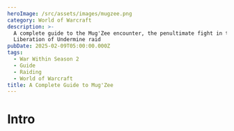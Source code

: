 ```yaml
---
heroImage: /src/assets/images/mugzee.png
category: World of Warcraft
description: >-
  A complete guide to the Mug'Zee encounter, the penultimate fight in the
  Liberation of Undermine raid
pubDate: 2025-02-09T05:00:00.000Z
tags:
  - War Within Season 2
  - Guide
  - Raiding
  - World of Warcraft
title: A Complete Guide to Mug'Zee
---
```

# Intro

<script src="https://wow.zamimg.com/widgets/power.js" async />
This takes place in a heart-shaped room divided into two sides--red and blue, with Mug'Zee triggering a different ability set based off of how many players are on each side.  Mug's abilities will trigger if the majority of players are on the red side, while Zee's abilities triggers if the majority are on the blue side.

Similar to Silken Court, the boss's abilities can be utilized against them to overcome the challenges of this encounter.  Similar to Kurog, the boss will also gain damage and energy over time and require you to switch sides to deplete this energy, or you will be guaranteed to wipe.

At 40%, Mug'Zee will no longer concern themselves with sides, and will utilize their full arsenal independent of the raid's positioning. At this point, it becomes a race to kill the boss before they reach full energy and wipe the raid.

This is a very complex and technical encounter that will test every aspect of your raid's abilities.
# Full List of Boss Abilities for Reference

* <a href="https://www.wowhead.com/ptr-2/spell=466376/head-honcho" class="wowhead">Head Honcho</a>
* <a href="https://www.wowhead.com/ptr-2/spell=466385/moxie" class="wowhead">Moxie</a>
* <a href="https://www.wowhead.com/ptr-2/spell=468658/elemental-carnage" class="wowhead">Elemental Carnage</a>
* <a href="https://www.wowhead.com/ptr-2/spell=468694/uncontrolled-destruction" class="wowhead">Uncontrolled Destruction</a>
* <a href="https://www.wowhead.com/ptr-2/spell=1216142/double-minded-fury" class="wowhead">Double-Minded Fury</a>
* <a href="https://www.wowhead.com/ptr-2/spell=468663/elemental-calamity" class="wowhead">Elemental Calamity</a>
* <a href="https://www.wowhead.com/ptr-2/spell=469715/uncontrolled-burn" class="wowhead">Uncontrolled Burn</a>
* <a href="https://www.wowhead.com/ptr-2/spell=472631/earthshaker-gaol" class="wowhead">Earthshaker Gaol</a>
* <a href="https://www.wowhead.com/ptr-2/spell=1214623/enraged" class="wowhead">Enraged</a>
* <a href="https://www.wowhead.com/ptr-2/spell=472659/shakedown" class="wowhead">Shakedown</a>
* <a href="https://www.wowhead.com/ptr-2/spell=472782/pay-respects" class="wowhead">Pay Respects</a>
* <a href="https://www.wowhead.com/ptr-2/spell=470910/gaol-break" class="wowhead">Gaol Break</a>
* <a href="https://www.wowhead.com/ptr-2/spell=474554/shaken-earth" class="wowhead">Shaken Earth</a>
* <a href="https://www.wowhead.com/ptr-2/spell=466476/frostshatter-boots" class="wowhead">Frostshatter Boots</a>
* <a href="https://www.wowhead.com/ptr-2/spell=466480/frostshatter-spear" class="wowhead">Frostshatter Spears</a>
* <a href="https://www.wowhead.com/ptr-2/spell=466509/stormfury-finger-gun" class="wowhead">Stormfury Finger Gun</a>
* <a href="https://www.wowhead.com/ptr-2/spell=466516/stormfury-cloud" class="wowhead">Stormfury Cloud</a>
* <a href="https://www.wowhead.com/ptr-2/spell=466518/molten-gold-knuckles" class="wowhead">Molten Gold Knuckles</a>
* <a href="https://www.wowhead.com/ptr-2/spell=467225/solid-gold" class="wowhead">Solid Gold</a>
* <a href="https://www.wowhead.com/ptr-2/spell=467202/golden-drip" class="wowhead">Golden Drip</a>
* <a href="https://www.wowhead.com/ptr-2/spell=470089/molten-gold-pool" class="wowhead">Molten Gold Pool</a>
* <a href="https://www.wowhead.com/ptr-2/spell=466539/unstable-crawler-mines" class="wowhead">Unstable Crawler Mines</a>
* <a href="https://www.wowhead.com/ptr-2/spell=1220551/unstable-cluster-bomb" class="wowhead">Unstable Cluster Bomb</a>
* <a href="https://www.wowhead.com/ptr-2/spell=469043/searing-shrapnel" class="wowhead">Searing Shrapnel</a>
* <a href="https://www.wowhead.com/ptr-2/spell=1214991/surging-arc" class="wowhead">Surging Arc</a>
* <a href="https://www.wowhead.com/ptr-2/spell=1215591/faulty-wiring" class="wowhead">Faulty Wiring</a>
* <a href="https://www.wowhead.com/ptr-2/spell=469490/double-whammy-shot" class="wowhead">Double Whammy Shot</a>
* <a href="https://www.wowhead.com/ptr-2/spell=469391/perforating-wound" class="wowhead">Perforating Wound</a>
* <a href="https://www.wowhead.com/ptr-2/spell=469375/explosive-payload" class="wowhead">Explosive Payload</a>
* <a href="https://www.wowhead.com/ptr-2/spell=471574/bulletstorm" class="wowhead">Bulletstorm</a>
* <a href="https://www.wowhead.com/ptr-2/spell=1215953/static-charge" class="wowhead">Static Charge</a>
* <a href="https://www.wowhead.com/ptr-2/spell=466545/spray-and-pray" class="wowhead">Spray and Pray</a>
* <a href="https://www.wowhead.com/ptr-2/spell=467381/goblin-guided-rocket" class="wowhead">Goblin-Guided Rocket</a>
* <a href="https://www.wowhead.com/ptr-2/spell=472057/hot-mess" class="wowhead">Hot Mess</a>
* <a href="https://www.wowhead.com/ptr-2/spell=469076/radiation-sickness" class="wowhead">Radiation Sickness</a>

# Important Abilities

**Mug (Red Side) -** 

* **Earthshaker Gaol** - Mug will target two players and, after several seconds, deal massive damage to them. This damage can be split amongst several players before they are locked in a **Gaol** with a **Gallagio Goon**. This **Gaol** blocks Line of Sight and can be destroyed by other mechanics the boss uses. If these **Gaols** overlap with any others, or Mug'Zee, the **Goon** will enrage. 
* <img src="https://cdn.shawnzhome.com/shawnzhome/videos/LoU/converted-mugzee/webp_output/earthshakergaol.webp"/>
* **Gallagio Goon** - This will spawn with the creation of the **Gaol**. It does have aggro and will melee, though it does not require a tank. It will simply spam cast **Shakedown**, a frontal cone that deals high damage as well as an interruptible cast called **Pay Respects**, which grants the boss a moderate shield that grows over time.
* **Gaol Break** - Defeating the **Goon** you are trapped with triggers this, dealing damage and knocking back all players within the **Gaol**. Colliding with a **Gaol** wall as a result of this knockback will cause the walls to break.  The foundation of the **Gaol** will persist through the rest of the encounter as a damage zone.
* <img src="https://cdn.shawnzhome.com/shawnzhome/videos/LoU/converted-mugzee/webp_output/gaolbreak.webp"/>
* **Frostshatter Boots** - Mug will debuff several players, causing them to take a light DoT but also making them slip'n'slide as their regular movement.  On Heroic, Mug will also launch a **Frostshatter Spear** at these players, dealing lethal damage to them.  **Frostshatter Spears** can be blocked by **Gaol** walls or **Crawler mines**.
* <img src="https://cdn.shawnzhome.com/shawnzhome/videos/LoU/converted-mugzee/webp_output/frostshatterboots.webp"/>
* **Stormfury Finger Gun** - Mug will turn towards a random player and channel a frontal cone, dealing high damage to anything within the radius. Random swirlies will also spawn in this area, stunning and dealing light damage to anyone hit.
* <img src="https://cdn.shawnzhome.com/shawnzhome/videos/LoU/converted-mugzee/webp_output/stormfuryfingergun.webp"/>
* **Molten Gold Knuckles** - Mug will strike at his current target, dealing damage in a frontal cone and afflicting anyone hit with Golden Drip. The affected players must continuously run for the duration of this debuff, dropping Molten Gold pools as they do.  If they do not do this, and thus do not rid themselves of stacks of the debuff, they will be stunned for 30 seconds. These pools last for 3 minutes.
* <img src="https://cdn.shawnzhome.com/shawnzhome/videos/LoU/converted-mugzee/webp_output/moltengoldknuckles.webp"/>

**Zee (Blue Side)** - 

* **Unstable Crawler Mines** - Zee will spawn several of these, which will fixate on players and chase them. These cannot be damaged but can be affected by most slows and snares. The only way to destroy them is to run into them or hit them with abilities from Mug. On Heroic, players who physically detonate these mines are also afflicted with a debuff preventing them from soaking another for some time.
* <img src="https://cdn.shawnzhome.com/shawnzhome/videos/LoU/converted-mugzee/webp_output/unstablecrawlermines.webp"/>
* **Unstable Cluster Bomb** - Upon detonation, **Crawler Mines** will spew out several small swirlies that deal very high raid damage if not soaked. Soaking one gives you a healing absorb and a light DoT.
* <img src="https://cdn.shawnzhome.com/shawnzhome/videos/LoU/converted-mugzee/webp_output/unstableclusterbombs.webp"/>
* **Volunteer Rocketeer** - Zee will spawn one of these shortly after engaging his side, and an unknown interval afterwards. These will select a player and after a moderate cast launch a **Goblin Guided Rocket** towards their location. This deals massive damage to the player, but can be split with additional players. Once the cast is successful, it will also leave a fairly large pool of fire behind called **Hot Mess**.  On Heroic and higher, soaking the **Goblin Guided Rocket** prevents players from soaking again for another minute. If this does not hit at least 5 players, it will deal massive damage to the entire raid.
* <img src="https://cdn.shawnzhome.com/shawnzhome/videos/LoU/converted-mugzee/webp_output/goblinguidedrocket.webp"/>
* **Disintegration Beam** - After casting their **Rocket,** the **Volunteer** will channel this on a player. This cannot be interrupted, and the damage of this spell increases every second, which is the same interval in which it ticks. It can channel for up to 12 seconds, but it will kill a player at roughly the ~6-8 second mark and be unhealable past that point.
* **Spray and Pray** - Mug'Zee will aim towards a random player, channeling a frontal cone at them, dealing high damage to anyone who remains in that location.
* <img src="https://cdn.shawnzhome.com/shawnzhome/videos/LoU/converted-mugzee/webp_output/sprayandpray.webp"/>
* **Mk II Electro Shocker** - Two of these will spawn at opposite ends of the blue side. These cannot be moved and cannot be tanked. They will simply spam **Surging Arc**, dealing high raid damage until they die. Once they fall below 80% HP however, they are stunned for 8 seconds and take 100% increased damage.
* **Double Whammy Shot** - Mug'Zee will take aim towards a random ranged player, indicated by a large red line.  The player *closest* to Mug'Zee who is *also* in the line will intercept this attack, taking a massive amount of damage. The original target will take the mitigated damage that the interceptor takes.  The player who intercepts this will also receive a large DoT that persists for 45 seconds which stacks. The original target will then receive an **Explosive Payload**, which deals high damage to anyone within 15 yards, but also detonates any **Crawler Mines** within 15 yards.
* <img src="https://cdn.shawnzhome.com/shawnzhome/videos/LoU/converted-mugzee/webp_output/doublewhammyshot.webp"/>

Intermission

* **Static Charge** - Mug'Zee will select a random player and charge towards them, dealing light damage to any in his path and also destroying any **Earthshaker Gaols** and **Crawler Mines** in his way.  
* <img src="https://cdn.shawnzhome.com/shawnzhome/videos/LoU/converted-mugzee/webp_output/staticcharge.webp"/>
* **Bulletstorm** - After reaching the target of his **Static Charge**, Mug'Zee will channel this, rotating two cones of destruction that deal very high damage to anyone caught.
* <img src="https://cdn.shawnzhome.com/shawnzhome/videos/LoU/converted-mugzee/webp_output/bulletstorm.webp"/>

# Strategy (Normal and Heroic)

* While it is up to you and what your raid composition is best at handling, I recommend starting blue side on these difficulties, as it is slightly more restrictive on positioning but easier overall.  You will of course have to deal with both sides no matter what, but the side you begin at you will deal with more times than the one you did not.  You will want to designate fixed positions for the **Gaols** to be soaked at to best conserve room real estate, and split your raid into **Gaol** teams and outside teams.
* One healer is sufficient for each **Gaol**, and if the members of a particular **Gaol** are self sufficient enough they may not even require a healer on these difficulties. However, melee are preferable since there can be a fair amount of movement inside dodging the frontal.
* On Normal, **Frostshatter Boots** must simply be tolerated until it ends, but it is not difficult to deal with. On Heroic and Higher, players must use the various **Gaol** walls to block their **Spears**, but should be careful as one wall can only block one **Spear**--if they overlap with another player, they risk killing players trapped within the **Gaol** walls.
* Players within the **Gaols** should strive to kill their **Goons** as quickly as possible. The Earthshaker **Gaols** come out fairly quickly, and it is likely that if a team is not quick enough the next **Gaols** may be spawned while they are still trapped.
* It should also be agreed upon which direction to be knocked out towards, as it is possible to break all the walls from destroying the **Goon**, which eliminates the walls necessary to use to block the **Spears**.
* Tanks should swap on each **Molten Gold Knuckles**, being careful not to both be struck by it as it is a frontal.  The pools should be dropped in an out of the way location, but be wary that you are not blocked by the **Gaols** and thus unable to move, as this will result in you being stunned. You drop the pools while moving only.
* You will want to swap sides before the boss reaches full energy, but not necessarily just before.  The best time to swap is either just after or just before he begins a new set of mechanics, whichever you find best.  I recommend swapping at around roughly 80 energy on Normal--both sides. On Heroic, you should swap Red->Blue at around 50 energy, and Blue->Red at 60 energy.  The idea is that you want to swap to red side after fully dealing with a **Gaol** set but before the next set comes, and you want to swap to blue side just after a mine set spawns, breaking yourselves out before the mines can reach you.
* For the **Crawler Mines**, on normal these can be mostly yolo detonated without too much worry. Soak as many of the **Cluster Bombs** as you can and focus mostly on having them dealt with as soon as possible. On Heroic and higher, you will want dedicated poppers and need all players to assist with soaking the falling bombs, as even one missed soak can potentially wipe you in between the overwhelming raid damage going out. As of writing, the best way of dealing with these is to have the entire raid group stacked to bait the mine spawns in one location, then root/slow them and move away to keep them mostly together. On Heroic, you will want to immediately pop one Mine, then potentially another if you are confident. Otherwise, you will get a **Goblin Guided Rocket** just after this, and you will need players to focus on soaking that.  Just after this, the boss will target a player with **Double Whammy Shot** and thus you will need the tank to soak this beam, which can be hard to see amongst everything else.  During this time, you should continue staggering mine detonations, and when the target of **Double Whammy Shot** gets their **Explosive Payload**, they should move away and be careful not to detonate any mines.
* The **Mk II Electro Shockers** should be cleaved down and then burned once they fall below 80% HP. You will ideally want to kill them during the stun. For the **Volunteer Rocketeers**, they are also extremely high priority and **must** die before they can channel their Disintegration Beam for too long. On testing, this was not doing the intended damage and could be relatively ignored. For the moment, we will assume this will change on launch.
* At 40% HP, the boss will transition into the intermission. On Normal, you simply want to clean up the room as much as possible while also doing as much damage as you can. On Heroic, you want to fully utilize this time to deal with any lingering **Crawler Mines** or walls, using the boss's charge if need be.  Otherwise, simply dodge the mechanics as they come out and get the boss as low as you can.  
* Once he finishes his intermission, he will begin Phase Three, **Bloodlusting** and gaining 30% haste until death.  You should also pop lust as well, as this will be by far the hardest stage and as it is percent based, there is no reason not to save cooldowns to end this fight as quickly as possible.  You also face a hard enrage in this phase, as he will continue to gain **Moxie** and energy without any way to reset it.
* The fight plays out with the same mechanics as Phase One, except you have no control over which mechanics happen and when. You must simply do your best with the limited room you have to keep the **Gaols** and **Crawler Mines** from overwhelming you. Depending on the boss's health, you may consider simply keeping the mines cc'ed for the rest of the encounter and only breaking players out of **Gaols**. As there was practically no footage of this phase from most guilds, even on normal, it is difficult to say at this time what the play might be, but I believe it best to kill the first set of **Mk II Electro Shockers**, the first **Rocketeer**, and then only kill 1 of the next **Mk II Shockers** (if another set spawns), and ignore the **Rocketeer** as well and tunnel the boss.  You will be forced to kill the **Goons** as they will wipe the raid if all players leave the **Gaols** through using **Spears**, but this is simply a rapid race to kill the boss before he kills you.

# Mythic Changes

The changes on Mythic transforms an already complex and challenging encounter into a brutal test of coordination, positioning, and adaptability, while massively amping up the pace at which mechanics are thrown at the raid. Overcoming this encounter thus requires an incredibly solid strategy and understanding of the entire fight and the purpose of every strategic choice.

* **Head Honcho**, the mechanic which controls what abilities the boss uses, now only triggers when **ALL** players are on the same side.
* Frostshatter Boots no longer time out after the **Frostshatter Spears** are thrown. Players will continue to slip until they make contact with a **Hot Mess** pool, melting their boots.
* **Mk II Electro Shockers** are now protected by a shield preventing them from taking damage unless hit by a **Stormfury Finger Gun**.
* **Unstable Crawler Mines** can no longer be detonated by players, as it inflicts lethal damage to them. They must now be destroyed by **Gaol** walls and **Frostshatter Spears** exclusively.
* Due to increased scaling, missing even a single soak of **Unstable Cluster Bombs** is now almost a guaranteed wipe.
* **Earthshaker Gaol** walls are no longer destroyed by players colliding into them after the **Goon** is killed, requiring either **Crawler Mines** or **Frostshatter Spears** to break the teams out of their respective **Gaols**.
* During the intermission, Mug'Zee now divides the room in two with an **Electrocution Matrix**, instantly killing any players who come into contact with it for the duration of this phase.

# Mythic Strategy

* I will update this when Liquid and Echo have reached this encounter to provide us with the best solution, but I will attempt to provide early insights based on testing and what I think the most feasible path to success is.
* This time, you will want to start blue side. This is because of the **Mk II Electro Shockers** being unkillable without the **Stormfury Finger gun**.  You will want to swap everyone to red side right after the **Volunteer Rocketeer** begins his **Hot Mess** soak. Be aware that you will be taking an immense amount of damage doing this due to **Head Honcho** triggering back-to-back and having 2 DoTs on the same timer. You will want to place the **Hot Mess** on the red side in an easily reachable spot.
* You will have to deal with soaking the **Gaols**, the **Spears**, then breaking out of the **Gaols** before the **Mines** can reach you. Luckily, as you can CC the mines, this isn't the most difficult thing in the world.  You will be absolutely strapped for healing however at this point, and this is possibly the most difficult point in the fight before phase three as you must break everyone out of **Gaol**->aim the **Stormfury Finger Gun** at the **Shockers** and kill them->kill the **Rocketeer**->begin detonating all the mines and soaking them->cleanse players of **Frostshatter Spears**, and then get ready for the next set of **Gaols**.
* Once both **Shockers** are dead, you must prepare for the next hardest part of the encounter. You will want to leave at least one mine alive, possibly, as you will want to get the next set of **Gaols**, and before they spawn, have the entire raid swap over to blue side. You should aim to place both **Gaols** on blue side, have the tank wait until the **Spears** go out, then step over and trigger **Head Honcho.**
* You will, during extreme raid damage, now need to break the walls, move from the spawning mines and CC them, soak the upcoming **Goblin Guided Rocket**, and then prepare to move back across to red side. You may consider using the **Explosive Payload** to assist in detonating **Crawler Mines** in place of other mechanics.
* At this point, the boss should be nearing intermission, and you will want to aim to phase into it as cleanly as possible.  It is preferable to have as little mines as possible, and using immunities to detonate them at this point is ideal.  There is very little chance that you will have the room entirely clean going into the intermission. It should be agreed upon what side the raid will occupy for the duration of this phase, but if the room is not entirely clean you may need the raid to split to each side to aim the charge through the **Mines/Walls**, and thus you will need enough players where the **Mines** are to soak.
* When the boss reaches Phase Three, pop lust as you did on Heroic and follow much the same strategy as you did there. At this point, you should completely ignore detonating any **Crawler Mines** unless absolutely necessary and aim to kill the boss as quickly as possible.

# Note on Healing

This encounter is a dramatic step up in healing required, due to **Head Honcho** triggering a large amount of raid damage and the accumulating rot and damage increases as each side drags on.  You will want the majority of your raid CDs placed near side swaps and while the **Mk II Electro Shockers** are alive, and will need to keep a careful eye on the players both detonating and soaking **Crawler Mines**.  

As you are out of LoS (Line of Sight) from the rest of the raid while in **Gaols**, it can be frustrating at times, but the healing required while in a **Gaol** is very light and provides you time to regenerate mana before the intense healing spam begins again.

The intermission is overall quite easy to heal and another time to regenerate mana before the insanity that is the final phase, and towards the end of phase three you will be taking an extraordinary amount of damage due to **Moxie**.

# Notes on Tanking

Positioning of Mug'Zee is incredibly important on this encounter, and you need to have a thorough understanding of when and where the boss should be at all times.  In addition, the tank busters on this encounter also are far more than just "taunt on x stack", and require you to have foresight in terms of where to drop the pools and how many CDs you will need to prevent the **Double Whammy** target from being one-shot.  On blue side, you will want to tank the boss on top of **Mk II Electro Shockers** for cleave, and drag it away from **Mines** unless specified by your raid leader.  As a tank, you also can soak these mines and their **Cluster Bombs** rather easily on Normal and Heroic compared to other players, and doing so can vastly lessen the load for the rest of your raid.

On red side, you will want to make sure you have a clear plan for where to drop your pools, and make certain that you avoid getting stunned at all costs. You can somewhat play around having to drop bad pools, but getting stunned will almost certainly lead to deaths or errors that spiral out of control.  Tank the boss along the wall on red side to make it easier for players to drop their **Gaols**, or if the raid leader designates differently, tank the boss relatively close to the **Gaols**, but make certain Mug'Zee himself does not overlap, and you should never enter the **Gaols** yourself.

# Defensive Usage

As this encounter has significantly more damage than any other, defensive usage is critical towards survival.  Good times to personal are mostly if you are soaking **Crawler Mines** or the **Cluster Bombs** they drop, side swaps, or if you have the **Double Whammy Shot**.  The **Goblin Guided Rocket** can also be threatening if you notice there are not that many players soaking with you, so be cognizant of that as well.  If you are unable to find an obstacle to block your **Frostshatter Spear** with, it is possible to live it with a large enough damage reduction (75% or higher, cumulatively) if you are full health, but this is not something I would recommend being in the habit of doing.

# Movement Cooldowns

Movement is best utilized for side swaps, during **Frostshatter Boots**, or when moving away from spawning **Crawler Mines**.  It is also useful during the intermission for **Bulletstorm**, but this is not in general a "dodge" type of fight, and it is more about pre-positioning and knowing where to be. That being said, using movement to aid in players getting into position, like during the spawning of **Earthshaker Gaols** or to soak **Goblin-Guided Rockets**, can prove effective as well to make up for lack of awareness.

# Damage Profile Best Suited for this Encounter

This is largely a single target encounter, with very occasional cleave sprinkled in.  Target swapping and priority damage is the name of the game here, and execute is also very, very good for getting out of the last phase as quickly as possible.  That being said, classes that can do very good single target while also hitting spread targets are definitely quite good here.

# Raid plan, Useful Weakauras, and Macros

* NYI-WIP